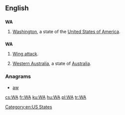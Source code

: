 {{also|wa|wā|wá|wǎ|wà|WA|W.A.|W. A.}}
==English==

==={{abbreviation-old|en}}===
'''WA'''

# {{context|US}} [[Washington]], a state of the [[United States of America]].

==={{initialism-old|en}}===
'''WA'''

# {{context|netball}} [[wing attack|Wing attack]].
# [[Western Australia]], a state of [[Australia]].

===Anagrams===
* [[aw#English|aw]] 

[[Category:en:US States]]

[[cs:WA]]
[[fr:WA]]
[[ku:WA]]
[[hu:WA]]
[[pl:WA]]
[[tr:WA]]